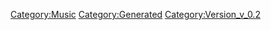 {{Music
 |Name=いけないボーダーライン
 |ID=20
 |Cov=20
 |Cd=11
 |Nam=20
 |Div=20
 |Ma=3
 |SerieId=1
 |SerieLogoId=1
 |WavId=20
 |VariationId=0
 |Dsc=20
 |Strt=10
 |ValkyrieBattle=1
 |ValkyrieIntro=1
 |ValkyrieIntroSky=1
 |DivaSolo=1
 |DivaMulti=1
 |Exp=3
 |OfficialName=いけないボーダーライン
 |VocalName=ワルキューレ　美雲ΔJUNNA　フレイアΔ鈴木みのり<br />カナメΔ安野希世乃　レイナΔ東山奈央　マキナΔ西田望見
 |Description=作品：マクロスΔ<br /><br />歌手：ワルキューレ<br />　　　美雲ΔJUNNA　フレイアΔ鈴木みのり<br />　　　カナメΔ安野希世乃　レイナΔ東山奈央<br />　　　マキナΔ西田望見<br /><br />作詞：西直紀<br />作曲：コモリタミノル
 |StoryTitle=「ルンルン、ルンルン、ルンピカー！」
 |StoryDesc=惑星アル・シャハルでのヴァール鎮圧ライブの最中、<br />正体不明の戦闘機部隊がワルキューレを襲う。<br /><br />敵の猛攻に対しても毅然と歌い続けるワルキューレ。<br />それに触発されたかのように、辺境の惑星から<br />飛び出してきた少女は戦場へと駆け出していく。
 |BuyURL=https://recochoku.jp/song/S1002571428/
 |BannerId=4
 |AnmStoreURL=https://anime.dmkt-sp.jp/animestore/ci_pc?workId=20867
}}
[[Category:Music]]
[[Category:Generated]]
[[Category:Version_v_0.2]]
